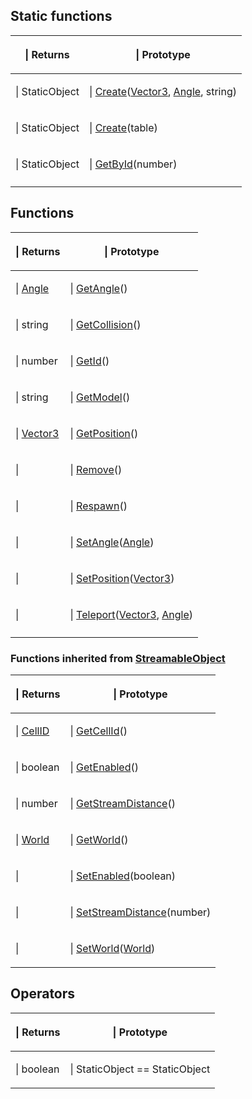 ==Static functions==

{{Lua/Table_Prefix}}
{| {{Lua/Table_Header}}
!{{Lua/Column_Style/Returns_List}} | Returns
!{{Lua/Column_Style/Prototype_List}} | Prototype
|-
|{{Lua/Cell_Style/Returns_List}} | StaticObject
|{{Lua/Cell_Style/Prototype_List}} | [[Lua/Server/StaticObject/Static Functions/Create|Create]]([[Lua/Shared/Vector3|Vector3]], [[Lua/Shared/Angle|Angle]], string)
|-
|{{Lua/Cell_Style/Returns_List}} | StaticObject
|{{Lua/Cell_Style/Prototype_List}} | [[Lua/Server/StaticObject/Static Functions/Create|Create]](table)
|-
|{{Lua/Cell_Style/Returns_List}} | StaticObject
|{{Lua/Cell_Style/Prototype_List}} | [[Lua/Server/StaticObject/Static Functions/GetById|GetById]](number)
|-
|} {{Lua/Table_Suffix}}

==Functions==

{{Lua/Table_Prefix}}
{| {{Lua/Table_Header}}
!{{Lua/Column_Style/Returns_List}} | Returns
!{{Lua/Column_Style/Prototype_List}} | Prototype
|-
|{{Lua/Cell_Style/Returns_List}} | [[Lua/Shared/Angle|Angle]]
|{{Lua/Cell_Style/Prototype_List}} | [[Lua/Server/StaticObject/Functions/GetAngle|GetAngle]]()
|-
|{{Lua/Cell_Style/Returns_List}} | string
|{{Lua/Cell_Style/Prototype_List}} | [[Lua/Server/StaticObject/Functions/GetCollision|GetCollision]]()
|-
|{{Lua/Cell_Style/Returns_List}} | number
|{{Lua/Cell_Style/Prototype_List}} | [[Lua/Server/StaticObject/Functions/GetId|GetId]]()
|-
|{{Lua/Cell_Style/Returns_List}} | string
|{{Lua/Cell_Style/Prototype_List}} | [[Lua/Server/StaticObject/Functions/GetModel|GetModel]]()
|-
|{{Lua/Cell_Style/Returns_List}} | [[Lua/Shared/Vector3|Vector3]]
|{{Lua/Cell_Style/Prototype_List}} | [[Lua/Server/StaticObject/Functions/GetPosition|GetPosition]]()
|-
|{{Lua/Cell_Style/Returns_List}} | 
|{{Lua/Cell_Style/Prototype_List}} | [[Lua/Server/StaticObject/Functions/Remove|Remove]]()
|-
|{{Lua/Cell_Style/Returns_List}} | 
|{{Lua/Cell_Style/Prototype_List}} | [[Lua/Server/StaticObject/Functions/Respawn|Respawn]]()
|-
|{{Lua/Cell_Style/Returns_List}} | 
|{{Lua/Cell_Style/Prototype_List}} | [[Lua/Server/StaticObject/Functions/SetAngle|SetAngle]]([[Lua/Shared/Angle|Angle]])
|-
|{{Lua/Cell_Style/Returns_List}} | 
|{{Lua/Cell_Style/Prototype_List}} | [[Lua/Server/StaticObject/Functions/SetPosition|SetPosition]]([[Lua/Shared/Vector3|Vector3]])
|-
|{{Lua/Cell_Style/Returns_List}} | 
|{{Lua/Cell_Style/Prototype_List}} | [[Lua/Server/StaticObject/Functions/Teleport|Teleport]]([[Lua/Shared/Vector3|Vector3]], [[Lua/Shared/Angle|Angle]])
|-
|} {{Lua/Table_Suffix}}

===Functions inherited from [[Lua/Server/StreamableObject|StreamableObject]]===

{{Lua/Table_Prefix}}
{| {{Lua/Table_Header}}
!{{Lua/Column_Style/Returns_List}} | Returns
!{{Lua/Column_Style/Prototype_List}} | Prototype
|-
|{{Lua/Cell_Style/Returns_List}} | [[Lua/Server/CellID|CellID]]
|{{Lua/Cell_Style/Prototype_List}} | [[Lua/Server/StreamableObject/Functions/GetCellId|GetCellId]]()
|-
|{{Lua/Cell_Style/Returns_List}} | boolean
|{{Lua/Cell_Style/Prototype_List}} | [[Lua/Server/StreamableObject/Functions/GetEnabled|GetEnabled]]()
|-
|{{Lua/Cell_Style/Returns_List}} | number
|{{Lua/Cell_Style/Prototype_List}} | [[Lua/Server/StreamableObject/Functions/GetStreamDistance|GetStreamDistance]]()
|-
|{{Lua/Cell_Style/Returns_List}} | [[Lua/Server/World|World]]
|{{Lua/Cell_Style/Prototype_List}} | [[Lua/Server/StreamableObject/Functions/GetWorld|GetWorld]]()
|-
|{{Lua/Cell_Style/Returns_List}} | 
|{{Lua/Cell_Style/Prototype_List}} | [[Lua/Server/StreamableObject/Functions/SetEnabled|SetEnabled]](boolean)
|-
|{{Lua/Cell_Style/Returns_List}} | 
|{{Lua/Cell_Style/Prototype_List}} | [[Lua/Server/StreamableObject/Functions/SetStreamDistance|SetStreamDistance]](number)
|-
|{{Lua/Cell_Style/Returns_List}} | 
|{{Lua/Cell_Style/Prototype_List}} | [[Lua/Server/StreamableObject/Functions/SetWorld|SetWorld]]([[Lua/Server/World|World]])
|} {{Lua/Table_Suffix}}

==Operators==

{{Lua/Table_Prefix}}
{| {{Lua/Table_Header}}
!{{Lua/Column_Style/Returns_List}} | Returns
!{{Lua/Column_Style/Prototype_List}} | Prototype
|-
|{{Lua/Cell_Style/Returns_List}} | boolean
|{{Lua/Cell_Style/Prototype_List}} | StaticObject == StaticObject
|} {{Lua/Table_Suffix}}